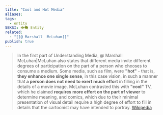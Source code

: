 ```yaml
---
title: "Cool and Hot Media"
aliases: 
tags:
  - entity
SEKSI: 👁️‍🗨️ Entity
related:
  - "[[@ Marshall  McLuhan]]"
publish: true
---
```



> In the first part of Understanding Media, <Link href="/c/-marshall-mcluhanmcluhan" className="text-[var(--color-primary)] hover:underline hover:text-[var(--color-secondary)] transition-colors font-medium">@ Marshall  McLuhan|McLuhan</Link> also states that different media invite different degrees of participation on the part of a person who chooses to consume a medium. Some media, such as film, were **"hot"** - that is, **they enhance one single sense**, in this case vision, in such a manner that **a person does not need to exert much effort** in filling in the details of a movie image. McLuhan contrasted this with **"cool"** TV, which he claimed **requires more effort on the part of viewer** to determine meaning, and comics, which due to their minimal presentation of visual detail require a high degree of effort to fill in details that the cartoonist may have intended to portray. 
> [Wikipedia](https://en.wikipedia.org/wiki/Understanding_Media#%22Hot%22_and_%22cool%22_media)
